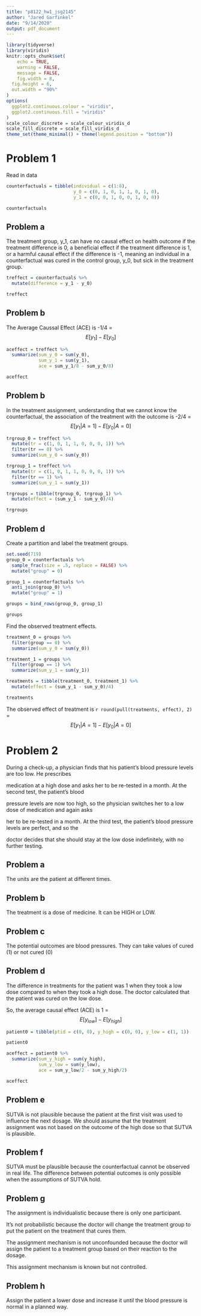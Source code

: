 ```yaml
---
title: "p8122_hw1_jsg2145"
author: "Jared Garfinkel"
date: "9/14/2020"
output: pdf_document
---
```


```r
library(tidyverse)
library(viridis)
knitr::opts_chunk$set(
	echo = TRUE,
	warning = FALSE,
	message = FALSE,
	fig.width = 8, 
  fig.height = 6,
  out.width = "90%"
)
options(
  ggplot2.continuous.colour = "viridis",
  ggplot2.continuous.fill = "viridis"
)
scale_colour_discrete = scale_colour_viridis_d
scale_fill_discrete = scale_fill_viridis_d
theme_set(theme_minimal() + theme(legend.position = "bottom"))
```

# Problem 1

Read in data

```r
counterfactuals = tibble(individual = c(1:8), 
                         y_0 = c(0, 1, 0, 1, 1, 0, 1, 0),
                         y_1 = c(0, 0, 1, 0, 0, 1, 0, 0))

counterfactuals
```

## Problem a

The treatment group, y_1, can have no causal effect on health outcome if the treatment difference is 0, a beneficial effect if the treatment difference is 1, or a harmful causal effect if the difference is -1, meaning an individual in a counterfactual was cured in the control group, y_0, but sick in the treatment group.

```r
treffect = counterfactuals %>% 
  mutate(difference = y_1 - y_0)

treffect
```

## Problem b

The Average Caussal Effect (ACE) is -1/4 = $$E[y_1] - E[y_0]$$

```r
aceffect = treffect %>% 
  summarize(sum_y_0 = sum(y_0),
            sum_y_1 = sum(y_1),
            ace = sum_y_1/8 - sum_y_0/8)

aceffect
```

## Problem b

In the treatment assignment, understanding that we cannot know the counterfactual, the association of the treatment with the outcome is -2/4 = $$E[y_1|A = 1] - E[y_0|A = 0]$$

```r
trgroup_0 = treffect %>% 
  mutate(tr = c(1, 0, 1, 1, 0, 0, 0, 1)) %>% 
  filter(tr == 0) %>% 
  summarize(sum_y_0 = sum(y_0))

trgroup_1 = treffect %>% 
  mutate(tr = c(1, 0, 1, 1, 0, 0, 0, 1)) %>% 
  filter(tr == 1) %>% 
  summarize(sum_y_1 = sum(y_1))

trgroups = tibble(trgroup_0, trgroup_1) %>% 
  mutate(effect = (sum_y_1 - sum_y_0)/4)

trgroups
```

## Problem d

Create a partition and label the treatment groups.

```r
set.seed(719)
group_0 = counterfactuals %>% 
  sample_frac(size = .5, replace = FALSE) %>% 
  mutate("group" = 0)

group_1 = counterfactuals %>% 
  anti_join(group_0) %>% 
  mutate("group" = 1)

groups = bind_rows(group_0, group_1)

groups
```

Find the observed treatment effects.

```r
treatment_0 = groups %>% 
  filter(group == 0) %>% 
  summarize(sum_y_0 = sum(y_0))

treatment_1 = groups %>% 
  filter(group == 1) %>% 
  summarize(sum_y_1 = sum(y_1))

treatments = tibble(treatment_0, treatment_1) %>% 
  mutate(effect = (sum_y_1 - sum_y_0)/4)

treatments
```

The observed effect of treatment is `r round(pull(treatments, effect), 2)` = $$E[y_1|A = 1] - E[y_0|A = 0]$$

# Problem 2

During a check-up, a physician finds that his patient's blood pressure levels are too low. He prescribes

medication at a high dose and asks her to be re-tested in a month. At the second test, the patient's blood

pressure levels are now too high, so the physician switches her to a low dose of medication and again asks

her to be re-tested in a month. At the third test, the patient's blood pressure levels are perfect, and so the

doctor decides that she should stay at the low dose indefinitely, with no further testing.

## Problem a

The units are the patient at different times.

## Problem b

The treatment is a dose of medicine. It can be HIGH or LOW.

## Problem c

The potential outcomes are blood pressures. They can take values of cured (1) or not cured (0)

## Problem d

The difference in treatments for the patient was 1 when they took a low dose compared to when they took a high dose. The doctor calculated that the patient was cured on the low dose.

So, the average causal effect (ACE) is 1 = $$E[y_{low}] - E[y_{high}]$$

```r
patient0 = tibble(ptid = c(0, 0), y_high = c(0, 0), y_low = c(1, 1))

patient0
```

```r
aceffect = patient0 %>% 
  summarize(sum_y_high = sum(y_high),
            sum_y_low = sum(y_low),
            ace = sum_y_low/2 - sum_y_high/2)

aceffect
```


## Problem e

SUTVA is not plausible because the patient at the first visit was used to influence the next dosage. We should assume that the treatment assignment was not based on the outcome of the high dose so that SUTVA is plausible.

## Problem f

SUTVA must be plausible because the counterfactual cannot be observed in real life. The difference between potential outcomes is only possible when the assumptions of SUTVA hold.

## Problem g

The assignment is individualistic because there is only one participant.

It's not probabilistic because the doctor will change the treatment group to put the patient on the treatment that cures them.

The assignment mechanism is not unconfounded because the doctor will assign the patient to a treatment group based on their reaction to the dosage.

This assignment mechanism is known but not controlled.

## Problem h

Assign the patient a lower dose and increase it until the blood pressure is normal in a planned way.
